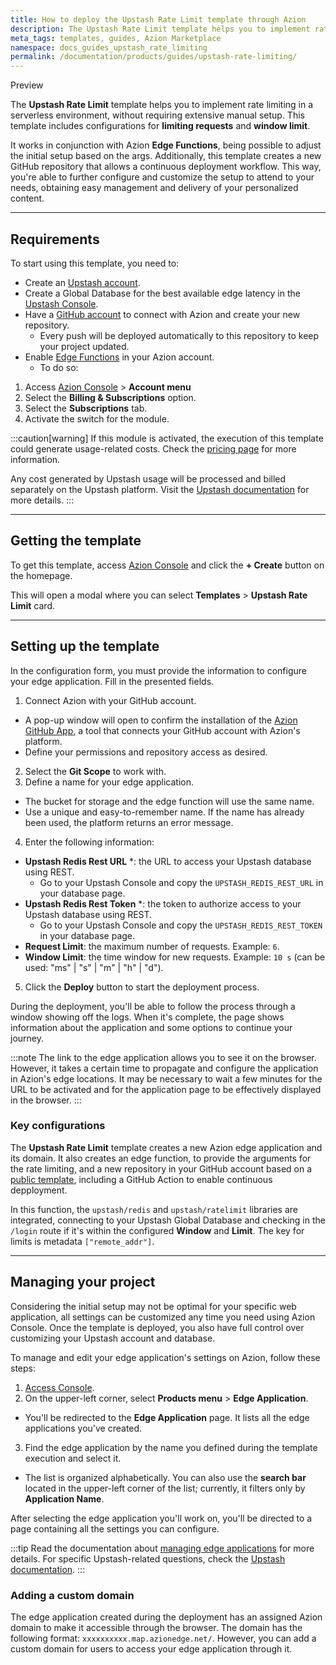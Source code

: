 ```yaml
---
title: How to deploy the Upstash Rate Limit template through Azion
description: The Upstash Rate Limit template helps you to implement rate limiting in a serverless environment.
meta_tags: templates, guides, Azion Marketplace
namespace: docs_guides_upstash_rate_limiting
permalink: /documentation/products/guides/upstash-rate-limiting/
---
```


<Tag severity="info" client:only="vue">
Preview
</Tag>

The **Upstash Rate Limit** template helps you to implement rate limiting in a serverless environment, without requiring extensive manual setup. This template includes configurations for **limiting requests** and **window limit**.

It works in conjunction with Azion **Edge Functions**, being possible to adjust the initial setup based on the args. Additionally, this template creates a new GitHub repository that allows a continuous deployment workflow. This way, you're able to further configure and customize the setup to attend to your needs, obtaining easy management and delivery of your personalized content.

___

## Requirements

To start using this template, you need to: 

- Create an [Upstash account](https://console.upstash.com/login).
- Create a Global Database for the best available edge latency in the [Upstash Console](https://console.upstash.com/).
- Have a [GitHub account](https://github.com/signup) to connect with Azion and create your new repository.
  - Every push will be deployed automatically to this repository to keep your project updated.
- Enable [Edge Functions](/en/documentation/products/build/edge-application/edge-functions/) in your Azion account.
    - To do so:

1. Access [Azion Console](/en/documentation/products/guides/how-to-access-rtm/) > **Account menu**
2. Select the **Billing & Subscriptions** option.
3. Select the **Subscriptions** tab.
4. Activate the switch for the module.

:::caution[warning]
If this module is activated, the execution of this template could generate usage-related costs. Check the [pricing page](/en/documentation/products/pricing/) for more information.

Any cost generated by Upstash usage will be processed and billed separately on the Upstash platform. Visit the [Upstash documentation](https://docs.upstash.com/redis/features/globaldatabase#pricing) for more details. 
:::

___

## Getting the template

To get this template, access [Azion Console](https://console.azion.com) and click the **+ Create** button on the homepage.

This will open a modal where you can select **Templates** > **Upstash Rate Limit** card.

___

## Setting up the template


In the configuration form, you must provide the information to configure your edge application. Fill in the presented fields.

1. Connect Azion with your GitHub account.
- A pop-up window will open to confirm the installation of the [Azion GitHub App](https://www.azion.com/en/documentation/products/guides/azion-github-app/), a tool that connects your GitHub account with Azion's platform.
- Define your permissions and repository access as desired.
2. Select the **Git Scope** to work with.
3. Define a name for your edge application.
- The bucket for storage and the edge function will use the same name.
- Use a unique and easy-to-remember name. If the name has already been used, the platform returns an error message.
4. Enter the following information:
- **Upstash Redis Rest URL** *: the URL to access your Upstash database using REST.
  - Go to your Upstash Console and copy the `UPSTASH_REDIS_REST_URL` in your database page.
- **Upstash Redis Rest Token** *: the token to authorize access to your Upstash database using REST. 
  - Go to your Upstash Console and copy the `UPSTASH_REDIS_REST_TOKEN` in your database page.
- **Request Limit**: the maximum number of requests. Example: `6`.
- **Window Limit**: the time window for new requests. Example: `10 s` (can be used: "ms" | "s" | "m" | "h" | "d").
5. Click the **Deploy** button to start the deployment process.

During the deployment, you'll be able to follow the process through a window showing off the logs. When it's complete, the page shows information about the application and some options to continue your journey.

:::note
The link to the edge application allows you to see it on the browser. However, it takes a certain time to propagate and configure the application in Azion's edge locations. It may be necessary to wait a few minutes for the URL to be activated and for the application page to be effectively displayed in the browser.
:::

### Key configurations

The **Upstash Rate Limit** template creates a new Azion edge application and its domain. It also creates an edge function, to provide the arguments for the rate limiting, and a new repository in your GitHub account based on a [public template](https://github.com/aziontech/), including a GitHub Action to enable continuous depployment.

In this function, the `upstash/redis` and `upstash/ratelimit` libraries are integrated, connecting to your Upstash Global Database and checking in the `/login` route if it's within the configured **Window** and **Limit**. The key for limits is metadata `["remote_addr"]`.

___

## Managing your project

Considering the initial setup may not be optimal for your specific web application, all settings can be customized any time you need using Azion Console. Once the template is deployed, you also have full control over customizing your Upstash account and database.

To manage and edit your edge application's settings on Azion, follow these steps:

1. [Access Console](https://console.azion.com).
2. On the upper-left corner, select **Products menu** > **Edge Application**.
- You'll be redirected to the **Edge Application** page. It lists all the edge applications you've created.
3. Find the edge application by the name you defined during the template execution and select it. 
- The list is organized alphabetically. You can also use the **search bar** located in the upper-left corner of the list; currently, it filters only by **Application Name**.

After selecting the edge application you'll work on, you'll be directed to a page containing all the settings you can configure.

:::tip
Read the documentation about [managing edge applications](/en/documentation/products/build/edge-application/first-steps/) for more details. For specific Upstash-related questions, check the [Upstash documentation](https://docs.upstash.com/).
:::

### Adding a custom domain

The edge application created during the deployment has an assigned Azion domain to make it accessible through the browser. The domain has the following format: `xxxxxxxxxx.map.azionedge.net/`. However, you can add a custom domain for users to access your edge application through it.


<LinkButton link="/en/documentation/products/guides/configure-a-domain/" label="go to configuring a domain guide" severity="secondary" /> 


